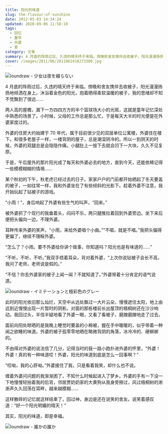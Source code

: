 ```yaml
---
title: 阳光的味道
slug: the-flavour-of-sunshine
date: 2012-05-03 14:34:24
updated: 2020-09-06 11:58:10
tags:
  - 回忆
  - 童年
  - 外婆
  - 爱
category: 文章
summary: 4 月底的阵雨过后，久违的晴天终于来临。傍晚和舍友携伴去收被子，阳光漫漫扬扬地倾洒在身上。沐浴着金色的阳光，抱着晒得柔软温暖的被子，我的思绪却不知不觉飘到了很远……
cover: /images/2011/06/2011062418273300.jpg
---
```


![loundraw - 少女は夜を綴らない](/images/2011/06/2011062418383500.jpg)

<MusicPlayer netease={740530} />

4 月底的阵雨过后，久违的晴天终于来临。傍晚和舍友携伴去收被子，阳光漫漫扬扬地倾洒在身上。沐浴着金色的阳光，抱着晒得柔软温暖的被子，我的思绪却不知不觉飘到了很远……

两人高的屋檐，漏下一方四四方方的半个篮球场大小的光斑，这就是童年记忆深处中熟悉的场景了。小时候，父母的工作总是那么忙，于是每天大半的时光便是在外婆家度过的。

外婆的住房大约始建于 70 年代，属于目前很少见的双层单位公寓楼，外婆住在楼下。和很多老屋子一样，一楼背阴的屋子，总是潮湿阴冷的。所以一到阴天的时候，外婆的双腿总是会隐隐作痛。小腿肚上一按下去就会凹下一大块，久久不见复原。

于是，午后屋外的那片阳光成了每天和外婆必去的地方，直到今天，还能依稀记得一些模模糊糊的情境……

某个秋初的下午，秋老虎已经过去的日子。家家户户的门前都开始晒起了冬天要盖的被子，一如往常一样，我和外婆坐在了有些倾斜的光影下。趁着外婆不注意，我开始玩起了钻被子的游戏。

“小雨！”，身后响起了外婆有些生气的叫声，“回来。”

被外婆抓了个现行的我垂着头，闷闷不乐，两只腿推拉着回到外婆旁边。坐下来后便把头偏向一边，不理外婆。

耳畔传来外婆的笑声，“小雨，来给外婆唱个小曲。”“不唱，就是不唱。”我把头偏得更偏了，继续不理睬外婆。

“怎么了？小雨。要不外婆给你讲个故事，你知道吗？阳光也是有味道的……”

“不听，不听，不听。”我双手捂着耳朵，背对着外婆，“上次你说钻被子会长不高，我问了老师，老师说是假的。”

“不信？你去外婆家的被子上闻一闻？不就知道了。”外婆带着十分肯定的语气说道。

![loundraw - イミテーションと極彩色のグレー](/images/2011/06/2011062418552500.jpg)

此时的阳光依旧那么灿烂，天空中从远处飘过一大片云朵，慢慢遮住太阳，地上由远到近慢慢出现一片暂时的阴影。对面的那栋楼前长出屋顶的梧桐树还在沙沙响动。我回过头，半信半疑地看了外婆一眼，又看了看被子，磨蹭磨蹭地走了过去。

面前向阳处晾晒的是我晚上睡觉时要盖的小棉被，握在手中暖暖的，似乎带着一种闻之欲睡的味道。外婆的被子孤零零地晒在略微背阴的角落，冰冷冷的、硬梆梆的。

不由得对外婆的说法信了几分，记得当时的我一路小跑扑进外婆的怀里，“外婆！外婆！真的有一种味道哎！外婆，阳光的味道到底是怎么一回事啊？”

“哎呦，我的心肝呦。”外婆接住了我，只是看着我笑，却什么也不说。

缠着外婆问问题的我渐渐困了，不知什么时候起进入了梦乡。外婆的手有一下没一下地慢慢轻拍着我的后背，邻居贾奶奶家的大黄狗从我身旁擦过，风过梧桐树的淅淅声久久回荡在耳畔，越来越模糊……

这样散碎的记忆就这样结束了，回过神，身边是还在说笑的舍友。说笑着感叹道：“好一个阳光明媚的晴天！”

其实，阳光的味道，即是幸福。

![loundraw - 誰かの誰か](/images/2011/06/2011062418362900.jpg)
